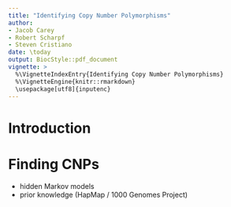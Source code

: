 ```yaml
---
title: "Identifying Copy Number Polymorphisms"
author: 
- Jacob Carey
- Robert Scharpf
- Steven Cristiano
date: \today
output: BiocStyle::pdf_document
vignette: >
  %\VignetteIndexEntry{Identifying Copy Number Polymorphisms}
  %\VignetteEngine{knitr::rmarkdown}
  \usepackage[utf8]{inputenc} 
---
```


# Introduction

# Finding CNPs
- hidden Markov models
- prior knowledge (HapMap / 1000 Genomes Project)

